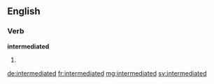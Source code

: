 ==English==

===Verb===
'''intermediated'''

# {{en-past of|intermediate}}

[[de:intermediated]]
[[fr:intermediated]]
[[mg:intermediated]]
[[sv:intermediated]]